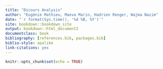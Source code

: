 ```yaml
--- 
title: "Dicours Analysis"
author: "Eugénie Mathieu, Maeva Marin, Hadrien Renger, Wajma Nazim"
date: "`r format(Sys.time(), '%d %B, %Y')`"
site: bookdown::bookdown_site
output: bookdown::html_document2
documentclass: book
bibliography: [references.bib, packages.bib]
biblio-style: apalike
link-citations: yes
---
```


```r
knitr::opts_chunk$set(echo = TRUE)
```

